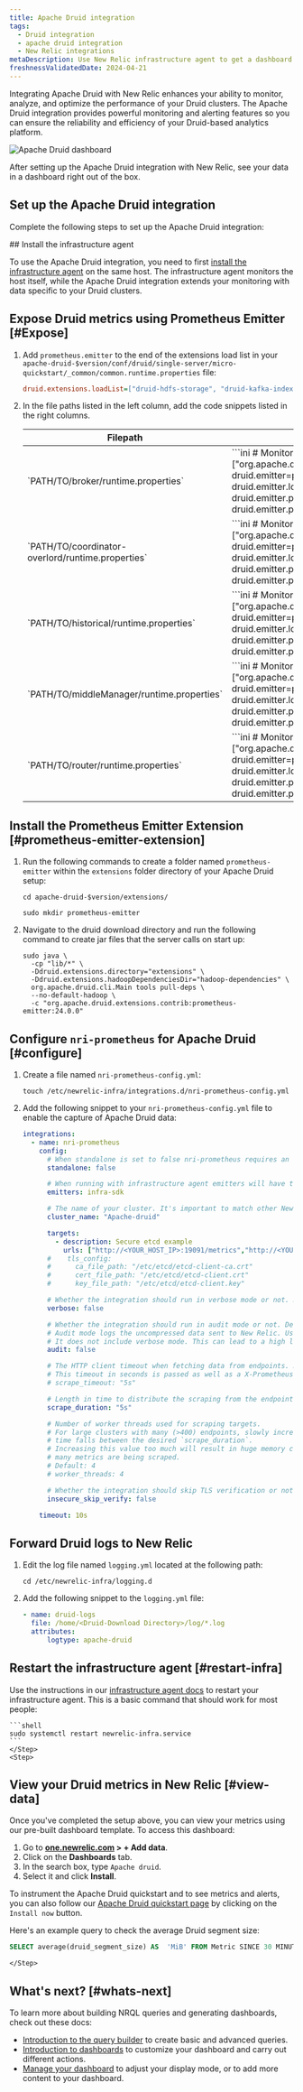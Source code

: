 ```yaml
---
title: Apache Druid integration
tags:
  - Druid integration
  - apache druid integration
  - New Relic integrations
metaDescription: Use New Relic infrastructure agent to get a dashboard with druid metrics.
freshnessValidatedDate: 2024-04-21
---
```



Integrating Apache Druid with New Relic enhances your ability to monitor, analyze, and optimize the performance of your Druid clusters.  The Apache Druid integration provides powerful monitoring and alerting features so you can ensure the reliability and efficiency of your Druid-based analytics platform.

<img
    title="Apache Druid dashboard"
    alt="Apache Druid dashboard"
    src={infrastructureDruidDashboard}
/>

<figcaption>
After setting up the Apache Druid integration with New Relic, see your data in a dashboard right out of the box. 
</figcaption>

## Set up the Apache Druid integration

Complete the following steps to set up the Apache Druid integration:

<Steps>
    <Step>
## Install the infrastructure agent

To use the Apache Druid integration, you need to first [install the infrastructure agent](/docs/infrastructure/install-infrastructure-agent/get-started/install-infrastructure-agent-new-relic/) on the same host. The infrastructure agent monitors the host itself, while the Apache Druid integration extends your monitoring with data specific to your Druid clusters.
    </Step>
    <Step>
## Expose Druid metrics using Prometheus Emitter [#Expose]

1. Add `prometheus.emitter` to the end of the extensions load list in your `apache-druid-$version/conf/druid/single-server/micro-quickstart/_common/common.runtime.properties` file:

    ```ini
    druid.extensions.loadList=["druid-hdfs-storage", "druid-kafka-indexing-service", "druid-datasketches", "druid-multi-stage-query", "prometheus-emitter"]
    ```

2. In the file paths listed in the left column, add the code snippets listed in the right columns.

    <table>
        <thead>
            <tr>
                <th>
    Filepath
                </th>
                <th>
    Code snippet
                </th>
            </tr>
        </thead>
        <tbody>
            <tr>
                <td>
    `PATH/TO/broker/runtime.properties`
                </td>
                <td>
    ```ini
    # Monitoring
    druid.monitoring.monitors=["org.apache.druid.java.util.metrics.JvmMonitor"]
    druid.emitter=prometheus
    druid.emitter.logging.logLevel=info
    druid.emitter.prometheus.strategy=exporter
    druid.emitter.prometheus.port=19091
    ```
                </td>
            </tr>
            <tr>
                <td>
    `PATH/TO/coordinator-overlord/runtime.properties`
                </td>
                <td>
    ```ini
    # Monitoring
    druid.monitoring.monitors=["org.apache.druid.java.util.metrics.JvmMonitor"]
    druid.emitter=prometheus
    druid.emitter.logging.logLevel=info
    druid.emitter.prometheus.strategy=exporter
    druid.emitter.prometheus.port=19092
    ```
                </td>
            </tr>
            <tr>
                <td>
    `PATH/TO/historical/runtime.properties`
                </td>
                <td>
    ```ini
    # Monitoring
    druid.monitoring.monitors=["org.apache.druid.java.util.metrics.JvmMonitor"]
    druid.emitter=prometheus
    druid.emitter.logging.logLevel=info
    druid.emitter.prometheus.strategy=exporter
    druid.emitter.prometheus.port=19093
    ```
                </td>
            </tr>
            <tr>
                <td>
    `PATH/TO/middleManager/runtime.properties`
                </td>
                <td>
    ```ini
    # Monitoring
    druid.monitoring.monitors=["org.apache.druid.java.util.metrics.JvmMonitor"]
    druid.emitter=prometheus
    druid.emitter.logging.logLevel=info
    druid.emitter.prometheus.strategy=exporter
    druid.emitter.prometheus.port=19094
    ```
                </td>
            </tr>
            <tr>
                <td>
    `PATH/TO/router/runtime.properties`
                </td>
                <td>
    ```ini
    # Monitoring
    druid.monitoring.monitors=["org.apache.druid.java.util.metrics.JvmMonitor"]
    druid.emitter=prometheus
    druid.emitter.logging.logLevel=info
    druid.emitter.prometheus.strategy=exporter
    druid.emitter.prometheus.port=19095
    ```
                </td>
            </tr>
        </tbody>
    </table>

    </Step>
    <Step>
## Install the Prometheus Emitter Extension [#prometheus-emitter-extension]

1. Run the following commands to create a folder named `prometheus-emitter` within the `extensions` folder directory of your Apache Druid setup:
    ```shell
    cd apache-druid-$version/extensions/
    ```
    ```shell
    sudo mkdir prometheus-emitter
    ```
2. Navigate to the druid download directory and run the following command to create jar files that the server calls on start up:  
    ```shell
    sudo java \
      -cp "lib/*" \
      -Ddruid.extensions.directory="extensions" \
      -Ddruid.extensions.hadoopDependenciesDir="hadoop-dependencies" \
      org.apache.druid.cli.Main tools pull-deps \
      --no-default-hadoop \
      -c "org.apache.druid.extensions.contrib:prometheus-emitter:24.0.0"
    ```   
    </Step>
    <Step>
## Configure `nri-prometheus` for Apache Druid [#configure]

1. Create a file named `nri-prometheus-config.yml`: 
    ```shell
    touch /etc/newrelic-infra/integrations.d/nri-prometheus-config.yml
    ```

2. Add the following snippet to your `nri-prometheus-config.yml` file to enable the capture of Apache Druid data:

    ```yml
    integrations:
      - name: nri-prometheus
        config:
          # When standalone is set to false nri-prometheus requires an infrastructure agent to work and send data. Defaults to true
          standalone: false

          # When running with infrastructure agent emitters will have to include infra-sdk
          emitters: infra-sdk

          # The name of your cluster. It's important to match other New Relic products to relate the data.
          cluster_name: "Apache-druid"

          targets:
            - description: Secure etcd example
              urls: ["http://<YOUR_HOST_IP>:19091/metrics","http://<YOUR_HOST_IP>:19092/metrics", "http://<YOUR_HOST_IP>:19093/metrics","http://<YOUR_HOST_IP>:19094/metrics","http://<YOUR_HOST_IP>:19095/metrics"]
          #    tls_config:
          #      ca_file_path: "/etc/etcd/etcd-client-ca.crt"
          #      cert_file_path: "/etc/etcd/etcd-client.crt"
          #      key_file_path: "/etc/etcd/etcd-client.key"

          # Whether the integration should run in verbose mode or not. Defaults to false.
          verbose: false

          # Whether the integration should run in audit mode or not. Defaults to false.
          # Audit mode logs the uncompressed data sent to New Relic. Use this to log all data sent.
          # It does not include verbose mode. This can lead to a high log volume, use with care.
          audit: false

          # The HTTP client timeout when fetching data from endpoints. Defaults to "5s" if it is not set.
          # This timeout in seconds is passed as well as a X-Prometheus-Scrape-Timeout-Seconds header to the exporters
          # scrape_timeout: "5s"

          # Length in time to distribute the scraping from the endpoints. Default to "30s" if it is not set.
          scrape_duration: "5s"

          # Number of worker threads used for scraping targets.
          # For large clusters with many (>400) endpoints, slowly increase until scrape
          # time falls between the desired `scrape_duration`.
          # Increasing this value too much will result in huge memory consumption if too
          # many metrics are being scraped.
          # Default: 4
          # worker_threads: 4

          # Whether the integration should skip TLS verification or not. Defaults to false.
          insecure_skip_verify: false

        timeout: 10s
    ```
    </Step>
    <Step>
## Forward Druid logs to New Relic 

1. Edit the log file named `logging.yml` located at the following path: 

    ```shell
    cd /etc/newrelic-infra/logging.d
    ```

2. Add the following snippet to the `logging.yml` file:
    ```yml
    - name: druid-logs
      file: /home/<Druid-Download Directory>/log/*.log
      attributes:
          logtype: apache-druid
    ```      
    </Step>
    <Step>
## Restart the infrastructure agent [#restart-infra]

Use the instructions in our [infrastructure agent docs](/docs/infrastructure/install-infrastructure-agent/manage-your-agent/start-stop-restart-infrastructure-agent/) to restart your infrastructure agent. This is a basic command that should work for most people:

    ```shell
    sudo systemctl restart newrelic-infra.service
    ```
    </Step>
    <Step>

## View your Druid metrics in New Relic [#view-data]

Once you've completed the setup above, you can view your metrics using our pre-built dashboard template. To access this dashboard:

1. Go to **[one.newrelic.com](https://one.newrelic.com/) > + Add data**.
2. Click on the **Dashboards** tab.
3. In the search box, type `Apache druid`.
4. Select it and click **Install**.

To instrument the Apache Druid quickstart and to see metrics and alerts, you can also follow our [Apache Druid quickstart page](https://newrelic.com/instant-observability/apache-druid) by clicking on the `Install now` button.

Here's an example query to check the average Druid segment size:

```sql
SELECT average(druid_segment_size) AS  'MiB' FROM Metric SINCE 30 MINUTES AGO
```      
    </Step>
</Steps>

## What's next? [#whats-next]

To learn more about building NRQL queries and generating dashboards, check out these docs:

* [Introduction to the query builder](/docs/query-your-data/explore-query-data/query-builder/introduction-query-builder) to create basic and advanced queries.
* [Introduction to dashboards](/docs/query-your-data/explore-query-data/dashboards/introduction-dashboards) to customize your dashboard and carry out different actions.
* [Manage your dashboard](/docs/query-your-data/explore-query-data/dashboards/manage-your-dashboard) to adjust your <InlinePopover type="dashboards" /> display mode, or to add more content to your dashboard.
